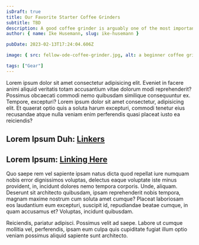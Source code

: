 ```yaml
---
isDraft: true
title: Our Favorite Starter Coffee Grinders
subtitle: TBD
description: A good coffee grinder is arguably one of the most important parts of a coffee setup.  Check out our choices for your first coffee grinder, and improve your setup instantly!
author: { name: Ike Husemann, slug: ike-husemann }

pubDate: 2023-02-13T17:24:04.606Z

image: { src: fellow-ode-coffee-grinder.jpg, alt: a beginner coffee grinder }

tags: ["Gear"]
---
```


Lorem ipsum dolor sit amet consectetur adipisicing elit. Eveniet in facere animi
aliquid veritatis totam accusantium vitae dolorum modi reprehenderit? Possimus
obcaecati commodi nemo quibusdam similique consequuntur ex. Tempore, excepturi?
Lorem ipsum dolor sit amet consectetur, adipisicing elit. Et quaerat optio quis
a soluta harum excepturi, commodi tenetur eius recusandae atque nulla veniam
enim perferendis quasi placeat iusto ea reiciendis?

## Lorem Ipsum Duh: [Linkers](google.com)

<h2 class="text-3xl font-bold tracking-tight">
  <span>Lorem Ipsum:</span>
  <a href="/" class="text-3xl font-bold tracking-tight shadow-[inset_0_-20px_0_#bdff67] transition-all ease-in-out px-0.5 hover:bg-[#bdff67] no-underline relative">Linking Here</a>
</h2>

Quo saepe rem vel sapiente
ipsam natus dicta quod repellat iure numquam nobis error dignissimos voluptas,
delectus eaque voluptate iste minus provident, in, incidunt dolores nemo tempora
corporis. Unde, aliquam. Deserunt sit architecto quibusdam, ipsam reprehenderit
nobis tempora, magnam maxime nostrum cum soluta amet cumque? Placeat laboriosam
eos laudantium eum excepturi, suscipit id, repudiandae beatae cumque, in quam
accusamus et? Voluptas, incidunt quibusdam.

Reiciendis, pariatur adipisci.
Possimus velit ad saepe. Labore ut cumque mollitia vel, perferendis, ipsam eum
culpa quis cupiditate fugiat illum optio veniam possimus aliquid sapiente sunt
architecto.
